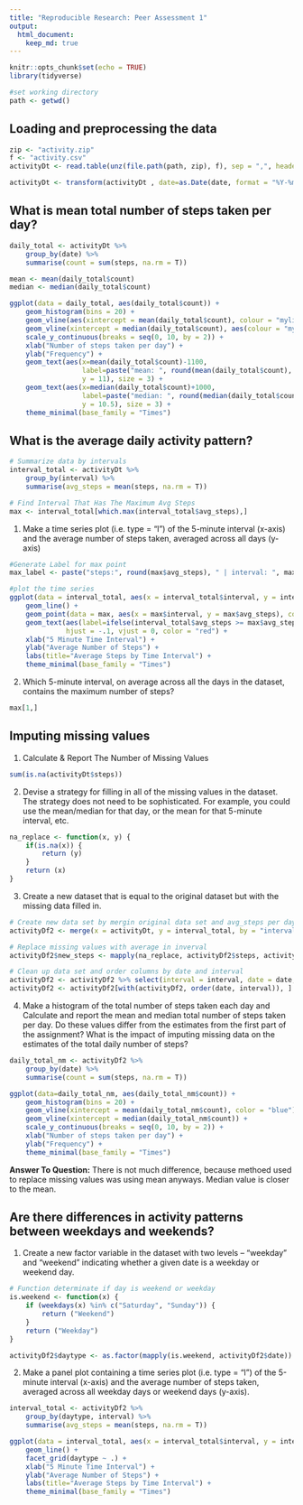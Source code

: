 ```yaml
---
title: "Reproducible Research: Peer Assessment 1"
output: 
  html_document:
    keep_md: true
---
```

```r
knitr::opts_chunk$set(echo = TRUE)
library(tidyverse)
```

```r
#set working directory
path <- getwd()
```

## Loading and preprocessing the data

```r
zip <- "activity.zip"
f <- "activity.csv"
activityDt <- read.table(unz(file.path(path, zip), f), sep = ",", header = TRUE)
```

```r
activityDt <- transform(activityDt , date=as.Date(date, format = "%Y-%m-%d"))

```

## What is mean total number of steps taken per day?


```r
daily_total <- activityDt %>% 
    group_by(date) %>% 
    summarise(count = sum(steps, na.rm = T))
```


```r
mean <- mean(daily_total$count)
median <- median(daily_total$count)

ggplot(data = daily_total, aes(daily_total$count)) + 
    geom_histogram(bins = 20) +
    geom_vline(aes(xintercept = mean(daily_total$count), colour = "myline1"), color = "blue", show.legend = TRUE) + 
    geom_vline(xintercept = median(daily_total$count), aes(colour = "myline2"), color = "lightblue") + 
    scale_y_continuous(breaks = seq(0, 10, by = 2)) + 
    xlab("Number of steps taken per day") +
    ylab("Frequency") + 
    geom_text(aes(x=mean(daily_total$count)-1100, 
                  label=paste("mean: ", round(mean(daily_total$count), digits = 1), sep = ""), 
                  y = 11), size = 3) +
    geom_text(aes(x=median(daily_total$count)+1000, 
                  label=paste("median: ", round(median(daily_total$count), digits = 1), sep = ""), 
                  y = 10.5), size = 3) +
    theme_minimal(base_family = "Times") 

```


## What is the average daily activity pattern?

```r
# Summarize data by intervals
interval_total <- activityDt %>% 
    group_by(interval) %>% 
    summarise(avg_steps = mean(steps, na.rm = T))

# Find Interval That Has The Maximum Avg Steps
max <- interval_total[which.max(interval_total$avg_steps),]
```

1. Make a time series plot (i.e. type = "l") of the 5-minute interval (x-axis) and the average number of steps taken, averaged across all days (y-axis)

```r
#Generate Label for max point 
max_label <- paste("steps:", round(max$avg_steps), " | interval: ", max$interval, sep = "")

#plot the time series
ggplot(data = interval_total, aes(x = interval_total$interval, y = interval_total$avg_steps)) + 
    geom_line() + 
    geom_point(data = max, aes(x = max$interval, y = max$avg_steps), color = "red") + 
    geom_text(aes(label=ifelse(interval_total$avg_steps >= max$avg_steps, as.character(max_label),'')), 
              hjust = -.1, vjust = 0, color = "red") +
    xlab("5 Minute Time Interval") + 
    ylab("Average Number of Steps") + 
    labs(title="Average Steps by Time Interval") + 
    theme_minimal(base_family = "Times")
```


2. Which 5-minute interval, on average across all the days in the dataset, contains the maximum number of steps?
```r
max[1,]

```

## Imputing missing values

1. Calculate & Report The Number of Missing Values
```r
sum(is.na(activityDt$steps))
```

2. Devise a strategy for filling in all of the missing values in the dataset. The strategy does not need to be sophisticated. For example, you could use the mean/median for that day, or the mean for that 5-minute interval, etc.

```r
na_replace <- function(x, y) {
    if(is.na(x)) {
        return (y)
    }
    return (x)
}
```

3. Create a new dataset that is equal to the original dataset but with the missing data filled in.

```r
# Create new data set by mergin original data set and avg_steps per day data set
activityDf2 <- merge(x = activityDt, y = interval_total, by = "interval", all = TRUE)

# Replace missing values with average in inverval
activityDf2$new_steps <- mapply(na_replace, activityDf2$steps, activityDf2$avg_steps)

# Clean up data set and order columns by date and interval
activityDf2 <- activityDf2 %>% select(interval = interval, date = date, steps = new_steps)
activityDf2 <- activityDf2[with(activityDf2, order(date, interval)), ]
```

4. Make a histogram of the total number of steps taken each day and Calculate and report the mean and median total number of steps taken per day. Do these values differ from the estimates from the first part of the assignment? What is the impact of imputing missing data on the estimates of the total daily number of steps?

```r
daily_total_nm <- activityDf2 %>% 
    group_by(date) %>% 
    summarise(count = sum(steps, na.rm = T))
```

```r
ggplot(data=daily_total_nm, aes(daily_total_nm$count)) + 
    geom_histogram(bins = 20) +
    geom_vline(xintercept = mean(daily_total_nm$count), color = "blue") + 
    geom_vline(xintercept = median(daily_total_nm$count)) + 
    scale_y_continuous(breaks = seq(0, 10, by = 2)) + 
    xlab("Number of steps taken per day") +
    ylab("Frequency") + 
    theme_minimal(base_family = "Times")
```

**Answer To Question:**
There is not much difference, because methoed used to replace missing values was using mean anyways. Median value is closer to the mean.

## Are there differences in activity patterns between weekdays and weekends?

1. Create a new factor variable in the dataset with two levels – “weekday” and “weekend” indicating whether a given date is a weekday or weekend day.

```r
# Function determinate if day is weekend or weekday 
is.weekend <- function(x) {
    if (weekdays(x) %in% c("Saturday", "Sunday")) {
        return ("Weekend")
    }
    return ("Weekday")
}

activityDf2$daytype <- as.factor(mapply(is.weekend, activityDf2$date))
```

2. Make a panel plot containing a time series plot (i.e. type = "l") of the 5-minute interval (x-axis) and the average number of steps taken, averaged across all weekday days or weekend days (y-axis).

```r
interval_total <- activityDf2 %>% 
    group_by(daytype, interval) %>% 
    summarise(avg_steps = mean(steps, na.rm = T))
```

```r
ggplot(data = interval_total, aes(x = interval_total$interval, y = interval_total$avg_steps)) + 
    geom_line() + 
    facet_grid(daytype ~ .) +
    xlab("5 Minute Time Interval") + 
    ylab("Average Number of Steps") + 
    labs(title="Average Steps by Time Interval") + 
    theme_minimal(base_family = "Times")
```
    
